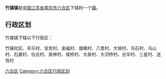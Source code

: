 {{Unreferenced|time=2018-11-29T16:56:36+00:00}}
{{中国乡级行政区|32/01/16/110/000}}
'''竹镇镇'''是[[中华人民共和国|中国]][[江苏省|江苏省]][[南京市|南京市]][[六合区|六合区]]下辖的一个[[行政建制镇|镇]]。

== 行政区划 ==
竹镇镇下辖以下行政区：

竹镇社区、丰乐村、宝贡村、金磁村、烟墩村、八里村、大侯村、乌石村、乌山村、石婆村、仇庄村、泉林村、侯桥村、大泉村、大河桥村、光华村、三星村、送驾村

{{江苏省南京市六合区行政区划}}
{{江苏行政区划小作品}}

[[Category:南京建制镇|六合区]]
[[Category:六合区行政区划|Category:六合区行政区划]]